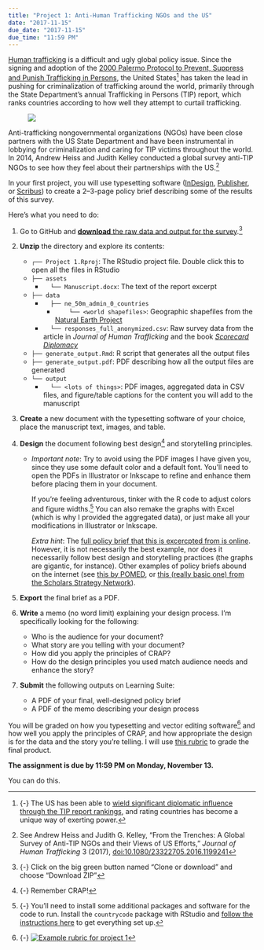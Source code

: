 ```yaml
---
title: "Project 1: Anti-Human Trafficking NGOs and the US"
date: "2017-11-15"
due_date: "2017-11-15"
due_time: "11:59 PM"
---
```


<span class="newthought">[Human trafficking](https://www.scorecarddiplomacy.org/human-trafficking/) is a difficult and ugly global policy issue.</span> Since the signing and adoption of the [2000 Palermo Protocol to Prevent, Suppress and Punish Trafficking in Persons](https://en.wikipedia.org/wiki/Protocol_to_Prevent,_Suppress_and_Punish_Trafficking_in_Persons,_especially_Women_and_Children), the United States^[{-} The US has been able to [wield significant diplomatic influence through the TIP report rankings](https://www.scorecarddiplomacy.org), and rating countries has become a unique way of exerting power.] has taken the lead in pushing for criminalization of trafficking around the world, primarily through the State Department's annual Trafficking in Persons (TIP) report, which ranks countries according to how well they attempt to curtail trafficking.

<figure>

![](/images/assignment/human-trafficking.png)

</figure>

Anti-trafficking nongovernmental organizations (NGOs) have been close partners with the US State Department and have been instrumental in lobbying for criminalization and caring for TIP victims throughout the world. In 2014, Andrew Heiss and Judith Kelley conducted a global survey anti-TIP NGOs to see how they feel about their partnerships with the US.^[See Andrew Heiss and Judith G. Kelley, "From the Trenches: A Global Survey of Anti-TIP NGOs and their Views of US Efforts," *Journal of Human Trafficking* 3 (2017), [doi:10.1080/23322705.2016.1199241](https://dx.doi.org/10.1080/23322705.2016.1199241)] 

In your first project, you will use typesetting software ([InDesign](https://www.adobe.com/products/indesign.html), [Publisher](https://products.office.com/en-us/publisher), or [Scribus](https://www.scribus.net/)) to create a 2–3-page policy brief describing some of the results of this survey.

Here's what you need to do:

1. Go to GitHub and [**download** the raw data and output for the survey](https://github.com/andrewheiss/BUS-M-491R-Fall-2017-Project-1).^[{-} Click on the big green button named "Clone or download" and choose "Download ZIP"]
2. **Unzip** the directory and explore its contents:

    - `┌── Project 1.Rproj`: The RStudio project file. Double click this to open all the files in RStudio
    - `├── assets`
        - `  └── Manuscript.docx`: The text of the report excerpt
    - `├── data`
        - `  ├── ne_50m_admin_0_countries`
            - `    └── <world shapefiles>`: Geographic shapefiles from the [Natural Earth Project](http://www.naturalearthdata.com/)
        - `  └── responses_full_anonymized.csv`: Raw survey data from the article in *Journal of Human Trafficking* and the book [*Scorecard Diplomacy*](https://www.scorecarddiplomacy.org/survey/data/)
    - `├── generate_output.Rmd`: R script that generates all the output files
    - `├── generate_output.pdf`: PDF describing how all the output files are generated
    - `└── output`
        - `  └── <lots of things>`: PDF images, aggregated data in CSV files, and figure/table captions for the content you will add to the manuscript

3. **Create** a new document with the typesetting software of your choice, place the manuscript text, images, and table.
4. **Design** the document following best design^[{-} Remember CRAP!] and storytelling principles.
    - *Important note*: Try to avoid using the PDF images I have given you, since they use some default color and a default font. You'll need to open the PDFs in Illustrator or Inkscape to refine and enhance them before placing them in your document.
    
        If you're feeling adventurous, tinker with the R code to adjust colors and figure widths.^[{-} You'll need to install some additional packages and software for the code to run. Install the `countrycode` package with RStudio and [follow the instructions here](https://datavizf17.classes.andrewheiss.com/assignment/07-assignment/#task-2-make-a-map) to get everything set up.] You can also remake the graphs with Excel (which is why I provided the aggregated data), or just make all your modifications in Illustrator or Inkscape.
        
        *Extra hint*: The [full policy brief that this is excercpted from is online](https://www.scorecarddiplomacy.org/survey/ngo-report/). However, it is not necessarily the best example, nor does it necessarily follow best design and storytelling practices (the graphs are gigantic, for instance). Other examples of policy briefs abound on the internet (see [this by POMED](http://pomed.org/wp-content/uploads/2013/03/POMED-Policy-Brief-Bush-March-2013.pdf), or [this (really basic one) from the Scholars Strategy Network](http://www.scholarsstrategynetwork.org/sites/default/files/ssn_basic_facts_holbein_and_carnes_on_political_equality_for_the_poor_1.pdf)).
5. **Export** the final brief as a PDF.
6. **Write** a memo (no word limit) explaining your design process. I'm specifically looking for the following:
    - Who is the audience for your document?
    - What story are you telling with your document?
    - How did you apply the principles of CRAP?
    - How do the design principles you used match audience needs and enhance the story?
7. **Submit** the following outputs on Learning Suite:
    - A PDF of your final, well-designed policy brief
    - A PDF of the memo describing your design process

You will be graded on how you typesetting and vector editing software^[{-} [![Example rubric for project 1](/images/rubrics/project1_rubric.png)](/assignment/rubrics/project1_rubric.pdf)] and how well you apply the principles of CRAP, and how appropriate the design is for the data and the story you're telling. I will use [this rubric](/assignment/rubrics/project1_rubric.pdf) to grade the final product.

**The assignment is due by 11:59 PM on Monday, November 13.**

You can do this.
